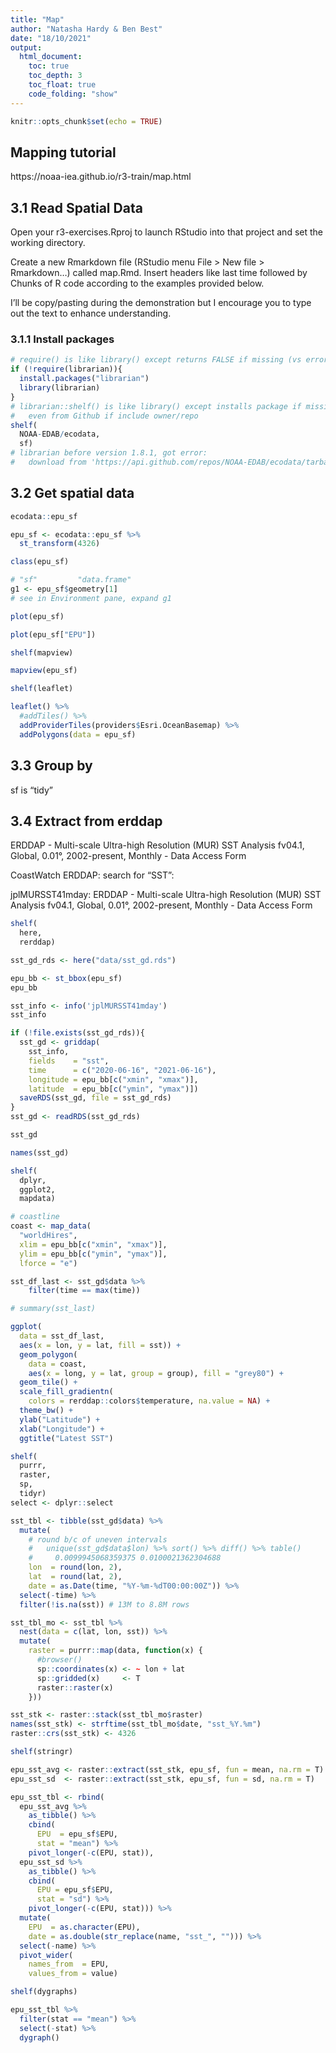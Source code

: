 ```yaml
---
title: "Map"
author: "Natasha Hardy & Ben Best"
date: "18/10/2021"
output:
  html_document:
    toc: true
    toc_depth: 3
    toc_float: true
    code_folding: "show"
---
```


```r
knitr::opts_chunk$set(echo = TRUE)
```

## Mapping tutorial

https://noaa-iea.github.io/r3-train/map.html

## 3.1 Read Spatial Data

Open your r3-exercises.Rproj to launch RStudio into that project and set the working directory.

Create a new Rmarkdown file (RStudio menu File > New file > Rmarkdown…) called map.Rmd. Insert headers like last time followed by Chunks of R code according to the examples provided below.

I’ll be copy/pasting during the demonstration but I encourage you to type out the text to enhance understanding.

### 3.1.1 Install packages

```r

# require() is like library() except returns FALSE if missing (vs error)
if (!require(librarian)){
  install.packages("librarian")
  library(librarian)
}
# librarian::shelf() is like library() except installs package if missing, 
#   even from Github if include owner/repo
shelf(
  NOAA-EDAB/ecodata,
  sf)
# librarian before version 1.8.1, got error:
#   download from 'https://api.github.com/repos/NOAA-EDAB/ecodata/tarball/HEAD' failed

```

## 3.2 Get spatial data

```r

ecodata::epu_sf

```

```r

epu_sf <- ecodata::epu_sf %>% 
  st_transform(4326)

class(epu_sf)

# "sf"         "data.frame"
g1 <- epu_sf$geometry[1]
# see in Environment pane, expand g1

```

```r
plot(epu_sf)

```

```r

plot(epu_sf["EPU"])

```

```r

shelf(mapview)

```

```r

mapview(epu_sf)

shelf(leaflet)

leaflet() %>% 
  #addTiles() %>%
  addProviderTiles(providers$Esri.OceanBasemap) %>% 
  addPolygons(data = epu_sf)
```


## 3.3 Group by

sf is “tidy”


## 3.4 Extract from erddap

ERDDAP - Multi-scale Ultra-high Resolution (MUR) SST Analysis fv04.1, Global, 0.01°, 2002-present, Monthly - Data Access Form

CoastWatch ERDDAP: search for “SST”:

jplMURSST41mday: ERDDAP - Multi-scale Ultra-high Resolution (MUR) SST Analysis fv04.1, Global, 0.01°, 2002-present, Monthly - Data Access Form

```r

shelf(
  here,
  rerddap)

sst_gd_rds <- here("data/sst_gd.rds")

epu_bb <- st_bbox(epu_sf)
epu_bb

```


```r

sst_info <- info('jplMURSST41mday')
sst_info

```


```r

if (!file.exists(sst_gd_rds)){
  sst_gd <- griddap(
    sst_info,
    fields    = "sst",
    time      = c("2020-06-16", "2021-06-16"),
    longitude = epu_bb[c("xmin", "xmax")],
    latitude  = epu_bb[c("ymin", "ymax")])
  saveRDS(sst_gd, file = sst_gd_rds)  
}
sst_gd <- readRDS(sst_gd_rds)

sst_gd

names(sst_gd)

```


```r

shelf(
  dplyr,
  ggplot2,
  mapdata)

# coastline
coast <- map_data(
  "worldHires", 
  xlim = epu_bb[c("xmin", "xmax")],
  ylim = epu_bb[c("ymin", "ymax")],
  lforce = "e")

sst_df_last <- sst_gd$data %>%
    filter(time == max(time))

# summary(sst_last)

ggplot(
  data = sst_df_last, 
  aes(x = lon, y = lat, fill = sst)) +
  geom_polygon(
    data = coast,
    aes(x = long, y = lat, group = group), fill = "grey80") +
  geom_tile() +
  scale_fill_gradientn(
    colors = rerddap::colors$temperature, na.value = NA) +
  theme_bw() + 
  ylab("Latitude") + 
  xlab("Longitude") +
  ggtitle("Latest SST")

```


```r

shelf(
  purrr,
  raster,
  sp,
  tidyr)
select <- dplyr::select

sst_tbl <- tibble(sst_gd$data) %>%
  mutate(
    # round b/c of uneven intervals
    #   unique(sst_gd$data$lon) %>% sort() %>% diff() %>% table()
    #     0.0099945068359375 0.0100021362304688
    lon  = round(lon, 2),
    lat  = round(lat, 2),
    date = as.Date(time, "%Y-%m-%dT00:00:00Z")) %>%
  select(-time) %>% 
  filter(!is.na(sst)) # 13M to 8.8M rows

sst_tbl_mo <- sst_tbl %>% 
  nest(data = c(lat, lon, sst)) %>% 
  mutate(
    raster = purrr::map(data, function(x) {
      #browser()
      sp::coordinates(x) <- ~ lon + lat
      sp::gridded(x)     <- T
      raster::raster(x)
    }))

sst_stk <- raster::stack(sst_tbl_mo$raster)
names(sst_stk) <- strftime(sst_tbl_mo$date, "sst_%Y.%m")
raster::crs(sst_stk) <- 4326

```

```r

shelf(stringr)

epu_sst_avg <- raster::extract(sst_stk, epu_sf, fun = mean, na.rm = T)
epu_sst_sd  <- raster::extract(sst_stk, epu_sf, fun = sd, na.rm = T)

epu_sst_tbl <- rbind(
  epu_sst_avg %>% 
    as_tibble() %>% 
    cbind(
      EPU  = epu_sf$EPU,
      stat = "mean") %>% 
    pivot_longer(-c(EPU, stat)),
  epu_sst_sd %>% 
    as_tibble() %>% 
    cbind(
      EPU = epu_sf$EPU,
      stat = "sd") %>% 
    pivot_longer(-c(EPU, stat))) %>% 
  mutate(
    EPU  = as.character(EPU),
    date = as.double(str_replace(name, "sst_", ""))) %>% 
  select(-name) %>% 
  pivot_wider(
    names_from  = EPU, 
    values_from = value)

```


```r

shelf(dygraphs)

epu_sst_tbl %>% 
  filter(stat == "mean") %>% 
  select(-stat) %>% 
  dygraph()

```

